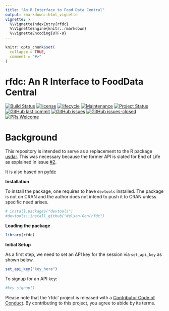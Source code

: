 ```yaml
---
title: "An R Interface to Food Data Central"
output: rmarkdown::html_vignette
vignette: >
  %\VignetteIndexEntry{rfdc}
  %\VignetteEngine{knitr::rmarkdown}
  %\VignetteEncoding{UTF-8}
---
```


```r
knitr::opts_chunk$set(
  collapse = TRUE,
  comment = "#>"
)
```

# rfdc: An R Interface to FoodData Central

[![Build Status](https://travis-ci.org/Nelson-Gon/rfdc.png?branch=master)](https://travis-ci.org/Nelson-Gon/rfdc) [![license](https://img.shields.io/badge/license-GPL--3-blue.svg)](https://www.gnu.org/licenses/old-licenses/gpl-3.0.html) [![lifecycle](https://img.shields.io/badge/lifecycle-experimental-orange.svg)](https://www.tidyverse.org/lifecycle/#experimental)
[![Maintenance](https://img.shields.io/badge/Maintained%3F-yes-green.svg)](https://GitHub.com/Nelson-Gon/rfdc/graphs/commit-activity) 
[![Project Status](http://www.repostatus.org/badges/latest/active.svg)](http://www.repostatus.org/#active) 
 [![GitHub last commit](https://img.shields.io/github/last-commit/Nelson-Gon/rfdc.svg)](https://github.com/Nelson-Gon/rfdc/commits/master)
[![GitHub issues](https://img.shields.io/github/issues/Nelson-Gon/rfdc.svg)](https://GitHub.com/Nelson-Gon/rfdc/issues/)
[![GitHub issues-closed](https://img.shields.io/github/issues-closed/Nelson-Gon/rfdc.svg)](https://GitHub.com/Nelson-Gon/rfdc/issues?q=is%3Aissue+is%3Aclosed)
[![PRs Welcome](https://img.shields.io/badge/PRs-welcome-brightgreen.svg?style=flat-square)](http://makeapullrequest.com)

# Background

This repository is intended to serve as a replacement to the R package [usdar](https://github.com/Nelson-Gon/usdar). This was necessary because the former API is slated for End of Life as explained in issue [#2](https://github.com/Nelson-Gon/usdar/issues/2). 

It is also based on [pyfdc](https://github.com/Nelson-Gon/pyfdc)



**Installation**

To install the package, one requires to have `devtools` installed. The package is not on CRAN and the author does not intend to push it  to CRAN  unless specific need arises.

```r
# install.packages("devtools")
#devtools::install_github("Nelson-Gon/rfdc")

```

**Loading the package**

```r

library(rfdc)

```


**Initial Setup**

As a first step, we need to set an API key for the session via `set_api_key` as shown below.

```r

set_api_key("key_here")

```

To signup for an API key:

```r

#key_signup()

```




Please note that the 'rfdc' project is released with a
[Contributor Code of Conduct](CODE_OF_CONDUCT.md).
By contributing to this project, you agree to abide by its terms.

